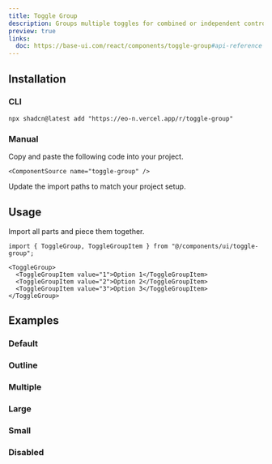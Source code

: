 ```yaml
---
title: Toggle Group
description: Groups multiple toggles for combined or independent control.
preview: true
links:
  doc: https://base-ui.com/react/components/toggle-group#api-reference
---
```


<ComponentTabs name="toggle-group-demo" />

## Installation

### CLI

```package-install
npx shadcn@latest add "https://eo-n.vercel.app/r/toggle-group"
```

### Manual

<Steps>

  <Step>
    Copy and paste the following code into your project.

    <ComponentSource name="toggle-group" />

  </Step>
  
  <Step>Update the import paths to match your project setup.</Step>

</Steps>

## Usage

Import all parts and piece them together.

```tsx
import { ToggleGroup, ToggleGroupItem } from "@/components/ui/toggle-group";
```

```tsx
<ToggleGroup>
  <ToggleGroupItem value="1">Option 1</ToggleGroupItem>
  <ToggleGroupItem value="2">Option 2</ToggleGroupItem>
  <ToggleGroupItem value="3">Option 3</ToggleGroupItem>
</ToggleGroup>
```

## Examples

### Default

<ComponentTabs name="toggle-group-demo" />

### Outline

<ComponentTabs name="toggle-group-outline" />

### Multiple

<ComponentTabs name="toggle-group-multiple" />

### Large

<ComponentTabs name="toggle-group-large" />

### Small

<ComponentTabs name="toggle-group-small" />

### Disabled

<ComponentTabs name="toggle-group-disabled" />
